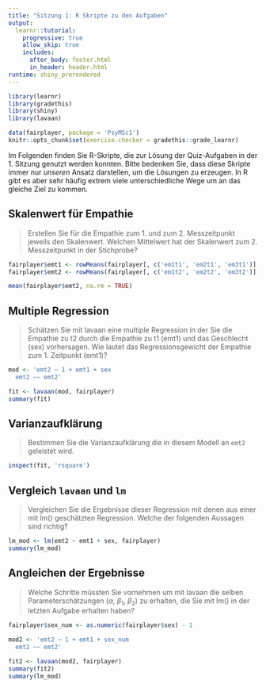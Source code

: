 ```yaml
---
title: "Sitzung 1: R Skripte zu den Aufgaben"
output:
  learnr::tutorial:
    progressive: true
    allow_skip: true
    includes:
      after_body: footer.html
      in_header: header.html
runtime: shiny_prerendered
---
```


```r
library(learnr)
library(gradethis)
library(shiny)
library(lavaan)

data(fairplayer, package = 'PsyMSc1')
knitr::opts_chunk$set(exercise.checker = gradethis::grade_learnr)
```

Im Folgenden finden Sie R-Skripte, die zur Lösung der Quiz-Aufgaben in der 1. Sitzung genutzt werden konnten. Bitte bedenken Sie, dass diese Skripte immer nur *unseren* Ansatz darstellen, um die Lösungen zu erzeugen. In R gibt es aber sehr häufig extrem viele unterschiedliche Wege um an das gleiche Ziel zu kommen.

## Skalenwert für Empathie

> Erstellen Sie für die Empathie zum 1. und zum 2. Messzeitpunkt jeweils den Skalenwert. Welchen Mittelwert hat der Skalenwert zum 2. Messzeitpunkt in der Stichprobe?


```r
fairplayer$emt1 <- rowMeans(fairplayer[, c('em1t1', 'em2t1', 'em3t1')], na.rm = TRUE)
fairplayer$emt2 <- rowMeans(fairplayer[, c('em1t2', 'em2t2', 'em3t2')], na.rm = TRUE)

mean(fairplayer$emt2, na.rm = TRUE)
```

## Multiple Regression

> Schätzen Sie mit lavaan eine multiple Regression in der Sie die Empathie zu t2 durch die Empathie zu t1 (emt1) und das Geschlecht (sex) vorhersagen. Wie lautet das Regressionsgewicht der Empathie zum 1. Zeitpunkt (emt1)?


```r
mod <- 'emt2 ~ 1 + emt1 + sex
  emt2 ~~ emt2'

fit <- lavaan(mod, fairplayer)
summary(fit)
```

## Varianzaufklärung

> Bestimmen Sie die Varianzaufklärung die in diesem Modell an `emt2` geleistet wird.

```r
inspect(fit, 'rsquare')
```

## Vergleich `lavaan` und `lm`

> Vergleichen Sie die Ergebnisse dieser Regression mit denen aus einer mit lm() geschätzten Regression. Welche der folgenden Aussagen sind richtig?

```r
lm_mod <- lm(emt2 ~ emt1 + sex, fairplayer)
summary(lm_mod)
```

## Angleichen der Ergebnisse

> Welche Schritte müssten Sie vornehmen um mit lavaan die selben Parameterschätzungen ($\alpha$, $\beta_1$, $\beta_2$) zu erhalten, die Sie mit lm() in der letzten Aufgabe erhalten haben?

```r
fairplayer$sex_num <- as.numeric(fairplayer$sex) - 1

mod2 <- 'emt2 ~ 1 + emt1 + sex_num
  emt2 ~~ emt2'

fit2 <- lavaan(mod2, fairplayer)
summary(fit2)
summary(lm_mod)
```

